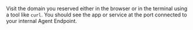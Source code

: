 Visit the domain you reserved either in the browser or in the terminal using a tool like `curl`.
You should see the app or service at the port connected to your internal Agent Endpoint.


